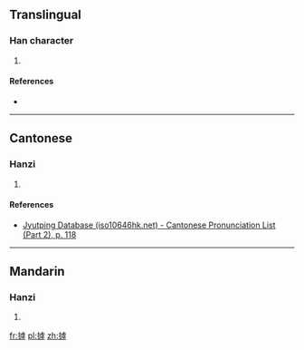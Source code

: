 ==Translingual==

===Han character===
{{Han char|rn=64|rad=手|as=11|sn=14|four=|canj=手卜心木 (QYPD)|ids=⿰[[扌]][[虖]]}}

# {{defn|Han|sort=手11}}

====References====
* {{Han ref|kx=0450.140|dkj=12600|dj=0800.330|hdz=31945.030|uh=6462|ud=25698}}

----

==Cantonese==

===Hanzi===
{{yue-hanzi|jyut=[[wu6]]|y=wu6}}

# {{defn|lang=yue|sort=手11}}

====References====
*[http://www.iso10646hk.net/jp/document/download.jsp Jyutping Database (iso10646hk.net) - Cantonese Pronunciation List (Part 2), p. 118]

----

==Mandarin==

===Hanzi===
{{cmn-hanzi|pin=[[hù]] ([[hu4]]), [[zā]] ([[za1]])|wg=hu<sup>4</sup>, tsa<sup>1</sup>}}

# {{defn|lang=cmn|sort=手11}}

[[fr:摢]]
[[pl:摢]]
[[zh:摢]]